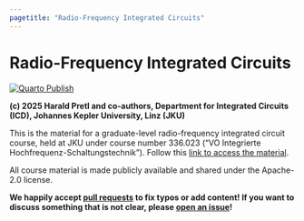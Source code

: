 ```yaml
---
pagetitle: "Radio-Frequency Integrated Circuits"
---
```


# Radio-Frequency Integrated Circuits

[![Quarto Publish](https://github.com/iic-jku/radio-frequency-integrated-circuits/actions/workflows/quarto-publish.yml/badge.svg?branch=main)](https://github.com/iic-jku/radio-frequency-integrated-circuits/actions/workflows/quarto-publish.yml)

**(c) 2025 Harald Pretl and co-authors, Department for Integrated Circuits (ICD), Johannes Kepler University, Linz (JKU)**

This is the material for a graduate-level radio-frequency integrated circuit course, held at JKU under course number 336.023 ("VO Integrierte Hochfrequenz-Schaltungstechnik"). Follow this [link to access the material](https://iic-jku.github.io/radio-frequency-integrated-circuits/rfic.html).

All course material is made publicly available and shared under the Apache-2.0 license.

**We happily accept [pull requests](https://github.com/iic-jku/radio-frequency-integrated-circuits/pulls) to fix typos or add content! If you want to discuss something that is not clear, please [open an issue](https://github.com/iic-jku/radio-frequency-integrated-circuits/issues/new)!**
